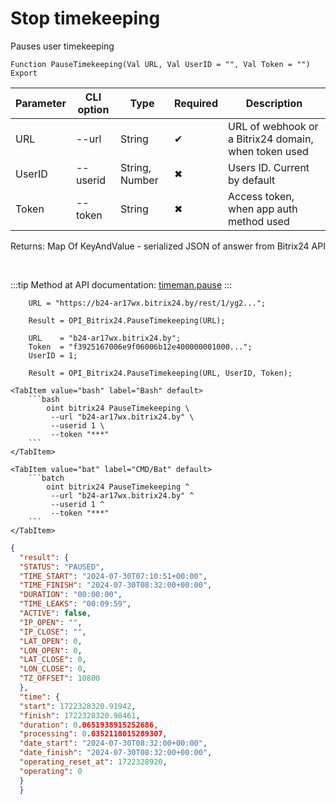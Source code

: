 ﻿---
sidebar_position: 8
---


# Stop timekeeping
 Pauses user timekeeping



`Function PauseTimekeeping(Val URL, Val UserID = "", Val Token = "") Export`

  | Parameter | CLI option | Type | Required | Description |
  |-|-|-|-|-|
  | URL | --url | String | &#x2714; | URL of webhook or a Bitrix24 domain, when token used |
  | UserID | --userid | String, Number | &#x2716; | Users ID. Current by default |
  | Token | --token | String | &#x2716; | Access token, when app auth method used |

  
  Returns:  Map Of KeyAndValue - serialized JSON of answer from Bitrix24 API

<br/>

:::tip
Method at API documentation: [timeman.pause](https://dev.1c-bitrix.ru/rest_help/timeman/base/timeman_pause.php)
:::
<br/>


```bsl title="1C:Enterprise/OneScript code example"
    URL = "https://b24-ar17wx.bitrix24.by/rest/1/yg2...";

    Result = OPI_Bitrix24.PauseTimekeeping(URL);

    URL    = "b24-ar17wx.bitrix24.by";
    Token  = "f3925167006e9f06006b12e400000001000...";
    UserID = 1;

    Result = OPI_Bitrix24.PauseTimekeeping(URL, UserID, Token);
```
 

 <Tabs>
  
    <TabItem value="bash" label="Bash" default>
        ```bash
            oint bitrix24 PauseTimekeeping \
             --url "b24-ar17wx.bitrix24.by" \
             --userid 1 \
             --token "***"
        ```
    </TabItem>
  
    <TabItem value="bat" label="CMD/Bat" default>
        ```batch
            oint bitrix24 PauseTimekeeping ^
             --url "b24-ar17wx.bitrix24.by" ^
             --userid 1 ^
             --token "***"
        ```
    </TabItem>
</Tabs>


```json title="Result"
{
  "result": {
  "STATUS": "PAUSED",
  "TIME_START": "2024-07-30T07:10:51+00:00",
  "TIME_FINISH": "2024-07-30T08:32:00+00:00",
  "DURATION": "00:00:00",
  "TIME_LEAKS": "00:09:59",
  "ACTIVE": false,
  "IP_OPEN": "",
  "IP_CLOSE": "",
  "LAT_OPEN": 0,
  "LON_OPEN": 0,
  "LAT_CLOSE": 0,
  "LON_CLOSE": 0,
  "TZ_OFFSET": 10800
  },
  "time": {
  "start": 1722328320.91942,
  "finish": 1722328320.98461,
  "duration": 0.0651938915252686,
  "processing": 0.0352118015289307,
  "date_start": "2024-07-30T08:32:00+00:00",
  "date_finish": "2024-07-30T08:32:00+00:00",
  "operating_reset_at": 1722328920,
  "operating": 0
  }
  }
```
